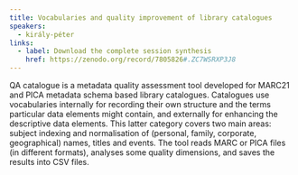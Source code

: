 ```yaml
---
title: Vocabularies and quality improvement of library catalogues
speakers:
  - király-péter
links:
  - label: Download the complete session synthesis
    href: https://zenodo.org/record/7805826#.ZC7WSRXP3J8
---
```

QA catalogue is a metadata quality assessment tool developed for MARC21 and PICA metadata schema based library catalogues. Catalogues use vocabularies internally for recording their own structure and the terms particular data elements might contain, and externally for enhancing the descriptive data elements. This latter category covers two main areas: subject indexing and normalisation of (personal, family, corporate, geographical) names, titles and events. The tool reads MARC or PICA files (in different formats), analyses some quality dimensions, and saves the results into CSV files.

